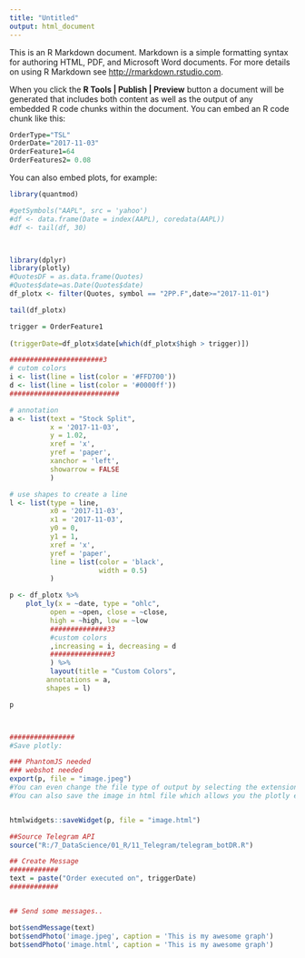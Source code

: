 ```yaml
---
title: "Untitled"
output: html_document
---
```


This is an R Markdown document. Markdown is a simple formatting syntax for authoring HTML, PDF, and Microsoft Word documents. For more details on using R Markdown see <http://rmarkdown.rstudio.com>.

When you click the **R Tools | Publish | Preview** button a document will be generated that includes both content as well as the output of any embedded R code chunks within the document. You can embed an R code chunk like this:

```r
OrderType="TSL"
OrderDate="2017-11-03"
OrderFeature1=64
OrderFeatures2= 0.08
```

You can also embed plots, for example:

```r

library(quantmod)

#getSymbols("AAPL", src = 'yahoo')
#df <- data.frame(Date = index(AAPL), coredata(AAPL))
#df <- tail(df, 30)



library(dplyr)
library(plotly)
#QuotesDF = as.data.frame(Quotes)
#Quotes$date=as.Date(Quotes$date)
df_plotx <- filter(Quotes, symbol == "2PP.F",date>="2017-11-01")

tail(df_plotx)

```

```r

trigger = OrderFeature1
    
(triggerDate=df_plotx$date[which(df_plotx$high > trigger)])

```


```r
#######################3
# cutom colors
i <- list(line = list(color = '#FFD700'))
d <- list(line = list(color = '#0000ff'))
###########################

# annotation
a <- list(text = "Stock Split",
          x = '2017-11-03',
          y = 1.02,
          xref = 'x',
          yref = 'paper',
          xanchor = 'left',
          showarrow = FALSE
          )

# use shapes to create a line
l <- list(type = line,
          x0 = '2017-11-03',
          x1 = '2017-11-03',
          y0 = 0,
          y1 = 1,
          xref = 'x',
          yref = 'paper',
          line = list(color = 'black',
                      width = 0.5)
          )

p <- df_plotx %>%
    plot_ly(x = ~date, type = "ohlc",
          open = ~open, close = ~close,
          high = ~high, low = ~low
          ##############33
          #custom colors
          ,increasing = i, decreasing = d
          ###############3
          ) %>%
          layout(title = "Custom Colors",
         annotations = a,
         shapes = l)

p



################
#Save plotly:

### PhantomJS needed
### webshot needed
export(p, file = "image.jpeg")
#You can even change the file type of output by selecting the extension as .png, jpeg or .pdf.
#You can also save the image in html file which allows you the plotly experience like zooming or showing annotations by using htmlwidgets::saveWidget:


htmlwidgets::saveWidget(p, file = "image.html")


```

```r
##Source Telegram API
source("R:/7_DataScience/01_R/11_Telegram/telegram_botDR.R")

## Create Message
############
text = paste("Order executed on", triggerDate)
############


## Send some messages..

bot$sendMessage(text)
bot$sendPhoto('image.jpeg', caption = 'This is my awesome graph')
bot$sendPhoto('image.html', caption = 'This is my awesome graph')
```



